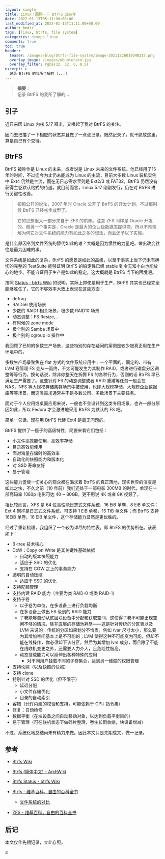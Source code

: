 ```yaml
---
layout: single
title: Linux：回顾一下 BtrFS 这些年
date: 2022-01-13T05:11:00+08:00
last_modified_at: 2022-01-13T11:11:00+08:00
author: hedzr
tags: [linux, btrfs, file system]
categories: devops linux
comments: true
toc: true
header:
  teaser: /images/blog/btrfs-file-system/image-20211226010348217.png
  overlay_image: /images/ubuntuhero.jpg
  overlay_filter: rgba(32, 32, 0, 0.5)
excerpt: >-
  记录 BtrFS 的我所了解的 [...]
---
```


> **摘要**：  
> 记录 BtrFS 的我所了解的...

## 引子

近日来因 Linux 内核 5.17 释出，又唤起了我对 BtrFS 的关注。

因而去扫描了一下相应的状态并且做了一点点记录。既然记录了，就干脆放这里，算是自己有个交待。

## BtrFS

BtrFS 被称作是 Linux 的未来，或者说是 Linux 未来的文件系统。他已经用了15 年的时间，不过迄今为止仍未能成为 Linux 的主流，目前大多数 Linux 装机实例中 Ext4 仍然是主流，而在无日志需求里则是 Ext2/3 或 FAT32，BtrFS 仍然没有获得主卷默认格式的待遇。就目前而言，Linux 5.17 刚刚发行，仍在对 BtrFS 进行关键性改善。

> 按照公开的说法，2007 年时 Oracle 公开了 BtrFS 的开发计划，不过那时候 BtrFS 已经初步成型了。
>
> 它的思想很大一部分来自于 ZFS 的供养。注意 ZFS 同样是 Oracle 开发的。而另一个事实是，Oracle 是最大的企业级数据库提供商，所以不难理解为何它对文件系统的能力有如此之多的想法，而且还予以了实施。

是什么原因令到文件系统的替代如此的难？大概是因为惯性的力量吧。做出改变往往是最为困难的事。

文件系统是如此的复杂，BtrFS 的愿景是如此的高级，以至于事实上当下仍未有确切的完整的 TestSuite 能够证明 BtrFS 的稳定性已经 stable 到令无知小白也能放心的地步。不能自证用于生产是如此的稳定，这大概就是 BtrFS 当下的困境吧。

按照 [Status - btrfs Wiki](https://btrfs.wiki.kernel.org/index.php/Status) 的说明，实际上即使是用于生产，BtrFS 其实也已经完全能够胜任了，它的不够效率大致上表现在这些方面：

- defrag
- RAID56 使用场景
- 少数的 RAID1 相关场景，极少数 RAID10 场景
- 动态调整：FS Resize, ..
- 有时候的 zone mode
- 极个别的 Samba 场景中
- 极个别的 cgroup io 操作中

我回顾了已知的多数生产场景，这些特别的存在疑问的案例是较少被真正用在生产环境中的。

多数生产场景聚焦在 flat 方式的文件系统应用中：一个平面的、固定的、带有 LVM 卷管理 FS 会从一而终，不太可能发生为其制作 RAID，或者进行磁盘分区调整等等行为。换句话说，除非你整天在折腾 FS 的各种行为，否则的话 BtrFS 早已满足生产需要了。这些针对 FS 的动态调整或者 RAID 重建等任务一般会在 NAS，NFS 等大规模存储集群场景中被使用，也即大规模存储，大规模企业数据库等等场景，而这类需求通常并不是多数公司、多数场景下主要任务。

而对于个人应用或桌面应用来说，一般也不会设计到这类专用场景，也许一部分原因如此，所以 Fedora 才会激进地采用 BtrFS 为默认的 FS 吧。

简单一句话，现在用 BtrFS 代替 Ext4 是毫无问题的。

BtrFS 提供了一揽子的高级特性，简要来看它们包括：

- 小文件高效能使用，高效率存储
- 目录高效能使用
- 面对海量存储时的高效率
- 自动化的快照能力和版本化
- 对 SSD 寿命友好
- 易于管理

这些能力促使一切关心的观众都在渴求着 BtrFS 的真正落地，现实世界的演变是如此之快，不久之前（10 年前）我们还处于一部电影 300MB 的时代，单现在一部高码率 1080p 电影可达 40 ~ 80GB，更不用说 4K 或者 8K 视频了。

相比较而言，XFS 是 64 位高性能日志式文件系统，16 EiB 单卷，8 EiB 单文件；Ext 4 同样是日志式文件系统，可支持 1 EiB 单卷，16 TiB 单文件；而 BtrFS 支持 16EiB 单卷，16 EiB 单文件，这个存储能力显然是更优胜的。

经过了重新梳理，我组织了一个较为详尽的特性表，即 BtrFS 的优势所在。该表如下：

- B-tree 技术核心
- CoW：Copy on Write 是其关键性基础依据
  - 自动的版本快照能力
  - 适应于 SSD 的优化
  - 支持在 COW 之上的事务能力
- 透明的自动压缩
  - 适应于 SSD 的优化
- 支持配额管理
- 支持内建 RAID 能力（主要为类 RAID-0 或类 RAID-1）
- 支持子卷
  - 以子卷为单位，在多设备上进行负载均衡
  - 在多设备上做出 FS 级别的 RAID 能力
  - 子卷能够自动从底层块设备中分配和获取空间，这使得子卷不可能出现空间不够的情况，除非底层的存储池耗尽——这是针对传统的分区表以及 LVM 来说的：传统的分区如果划分不恰当，例如 /var 尺寸太小，那么要为其增加空间基本上是不可能的；LVM 使得这种不可能变为可能，但却不能在线操作，你必须卸下该分区，然后为其增加 lvm 成分，而且除了不能在线联机变更之外，还需要人力介入，且危险性极高。
  - 动态挂载能力可以延伸出各种特殊的应用
    - 对不同用户挂载不同的子卷集合，达到另一维度的权限管理
- 支持快照（以及快照的快照）
- 支持 clone
- 特别针对 SSD 的优化（但不限于）
  - 延迟分配
  - 小文件存储优化
  - 目录的自动索引
- 容错（允许内建的校验和支持，可能依赖于 CPU 指令集）
- 修复：自动检修
- 数据平衡（在块设备之间自动移动对象，以达到负载平衡目的）
- 易于管理（可在联机状态下做碎片整理，卷生长雨收缩，块设备增减）

不过，系统化地总结尚未有精力来做。因此本文只是先期成文，做一记录。

## 参考

- [Btrfs Wiki](https://btrfs.wiki.kernel.org/index.php/Main_Page)

- [Btrfs (简体中文) - ArchWiki](<https://wiki.archlinux.org/title/Btrfs_(%E7%AE%80%E4%BD%93%E4%B8%AD%E6%96%87)>)

- [Btrfs Status - btrfs Wiki](https://btrfs.wiki.kernel.org/index.php/Status)

- [Btrfs - 维基百科，自由的百科全书](https://zh.wikipedia.org/wiki/Btrfs)

  - [文件系统的对比](https://zh.wikipedia.org/wiki/文件系统的对比)

- [ZFS - 维基百科，自由的百科全书](https://zh.wikipedia.org/wiki/ZFS)

## 后记

本文仅作先期记录，立此存照。

🔚
